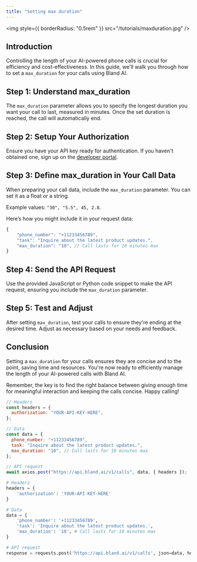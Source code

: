 ```yaml
---
title: "Setting max duration"
---
```


<img style={{ borderRadius: "0.5rem" }} src="/tutorials/maxduration.jpg" />

## Introduction

Controlling the length of your AI-powered phone calls is crucial for efficiency and cost-effectiveness. In this guide, we'll walk you through how to set a `max_duration` for your calls using Bland AI.

## Step 1: Understand max_duration

The `max_duration` parameter allows you to specify the longest duration you want your call to last, measured in minutes. Once the set duration is reached, the call will automatically end.

## Step 2: Setup Your Authorization

Ensure you have your API key ready for authentication. If you haven't obtained one, sign up on the [developer portal](app.bland.ai).

## Step 3: Define max_duration in Your Call Data

When preparing your call data, include the `max_duration` parameter. You can set it as a float or a string.

Example values: `"30", "5.5", 45, 2.8`.

Here’s how you might include it in your request data:

```javascript
{
    "phone_number": "+11233456789",
    "task": "Inquire about the latest product updates.",
    "max_duration": "10", // Call lasts for 10 minutes max
}
```

## Step 4: Send the API Request

Use the provided JavaScript or Python code snippet to make the API request, ensuring you include the `max_duration` parameter.

## Step 5: Test and Adjust

After setting `max_duration`, test your calls to ensure they're ending at the desired time. Adjust as necessary based on your needs and feedback.

## Conclusion

Setting a `max_duration` for your calls ensures they are concise and to the point, saving time and resources. You're now ready to efficiently manage the length of your AI-powered calls with Bland AI.

Remember, the key is to find the right balance between giving enough time for meaningful interaction and keeping the calls concise. Happy calling!

<RequestExample>

```javascript SendCall.js
// Headers
const headers = {
  authorization: "YOUR-API-KEY-HERE",
};

// Data
const data = {
  phone_number: "+11233456789",
  task: "Inquire about the latest product updates.",
  max_duration: "10", // Call lasts for 10 minutes max
};

// API request
await axios.post("https://api.bland.ai/v1/calls", data, { headers });
```

```python SendCall.py
# Headers
headers = {
    'authorization': 'YOUR-API-KEY-HERE'
}

# Data
data = {
    'phone_number': '+11233456789',
    'task': 'Inquire about the latest product updates.',
    'max_duration': '10', # Call lasts for 10 minutes max
}

# API request
response = requests.post('https://api.bland.ai/v1/calls', json=data, headers=headers)
```

</RequestExample>








